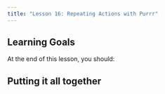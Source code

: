 ```yaml
---
title: "Lesson 16: Repeating Actions with Purrr"
---
```





::: {.callout-caution collapse="false"}
## Learning Goals

At the end of this lesson, you should: 
 
:::

::: {.callout-tip}
## Putting it all together


:::